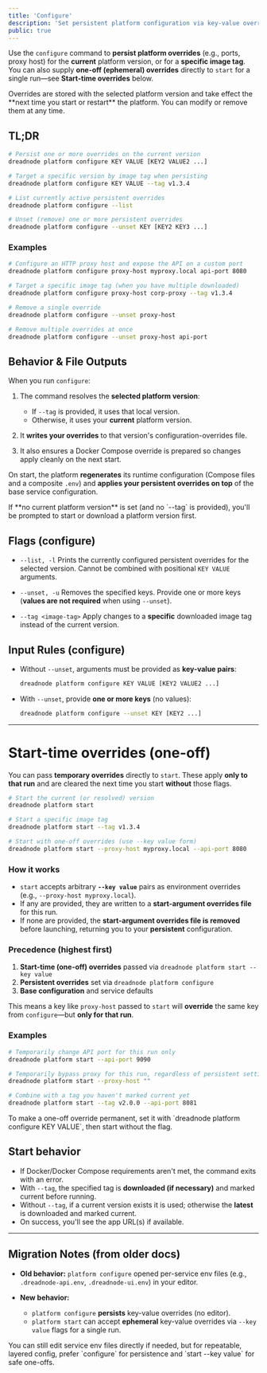 ```yaml
---
title: 'Configure'
description: 'Set persistent platform configuration via key-value overrides; list, unset, or apply one-off overrides at start'
public: true
---
```


Use the `configure` command to **persist platform overrides** (e.g., ports, proxy host) for the **current** platform version, or for a **specific image tag**.  
You can also supply **one-off (ephemeral) overrides** directly to `start` for a single run—see **Start-time overrides** below.

<Info>
Overrides are stored with the selected platform version and take effect the **next time you start or restart** the platform. You can modify or remove them at any time.
</Info>

## TL;DR

```bash
# Persist one or more overrides on the current version
dreadnode platform configure KEY VALUE [KEY2 VALUE2 ...]

# Target a specific version by image tag when persisting
dreadnode platform configure KEY VALUE --tag v1.3.4

# List currently active persistent overrides
dreadnode platform configure --list

# Unset (remove) one or more persistent overrides
dreadnode platform configure --unset KEY [KEY2 KEY3 ...]
````

### Examples

```bash
# Configure an HTTP proxy host and expose the API on a custom port
dreadnode platform configure proxy-host myproxy.local api-port 8080

# Target a specific image tag (when you have multiple downloaded)
dreadnode platform configure proxy-host corp-proxy --tag v1.3.4

# Remove a single override
dreadnode platform configure --unset proxy-host

# Remove multiple overrides at once
dreadnode platform configure --unset proxy-host api-port
```

## Behavior & File Outputs

When you run `configure`:

1. The command resolves the **selected platform version**:

   * If `--tag` is provided, it uses that local version.
   * Otherwise, it uses your **current** platform version.
2. It **writes your overrides** to that version's configuration-overrides file.
3. It also ensures a Docker Compose override is prepared so changes apply cleanly on the next start.

On start, the platform **regenerates** its runtime configuration (Compose files and a composite `.env`) and **applies your persistent overrides on top** of the base service configuration.

<Info>
If **no current platform version** is set (and no `--tag` is provided), you'll be prompted to start or download a platform version first.
</Info>

## Flags (configure)

* `--list, -l`
  Prints the currently configured persistent overrides for the selected version. Cannot be combined with positional `KEY VALUE` arguments.

* `--unset, -u`
  Removes the specified keys. Provide one or more keys (**values are not required** when using `--unset`).

* `--tag <image-tag>`
  Apply changes to a **specific** downloaded image tag instead of the current version.

## Input Rules (configure)

* Without `--unset`, arguments must be provided as **key-value pairs**:

  ```bash
  dreadnode platform configure KEY VALUE [KEY2 VALUE2 ...]
  ```
* With `--unset`, provide **one or more keys** (no values):

  ```bash
  dreadnode platform configure --unset KEY [KEY2 ...]
  ```

---

# Start-time overrides (one-off)

You can pass **temporary overrides** directly to `start`. These apply **only to that run** and are cleared the next time you start **without** those flags.

```bash
# Start the current (or resolved) version
dreadnode platform start

# Start a specific image tag
dreadnode platform start --tag v1.3.4

# Start with one-off overrides (use --key value form)
dreadnode platform start --proxy-host myproxy.local --api-port 8080
```

### How it works

* `start` accepts arbitrary **`--key value`** pairs as environment overrides (e.g., `--proxy-host myproxy.local`).
* If any are provided, they are written to a **start-argument overrides file** for this run.
* If none are provided, the **start-argument overrides file is removed** before launching, returning you to your **persistent** configuration.

### Precedence (highest first)

1. **Start-time (one-off) overrides** passed via `dreadnode platform start --key value`
2. **Persistent overrides** set via `dreadnode platform configure`
3. **Base configuration** and service defaults

This means a key like `proxy-host` passed to `start` will **override** the same key from `configure`—but **only for that run**.

### Examples

```bash
# Temporarily change API port for this run only
dreadnode platform start --api-port 9090

# Temporarily bypass proxy for this run, regardless of persistent settings
dreadnode platform start --proxy-host ""

# Combine with a tag you haven't marked current yet
dreadnode platform start --tag v2.0.0 --api-port 8081
```

<Note>
To make a one-off override permanent, set it with `dreadnode platform configure KEY VALUE`, then start without the flag.
</Note>

## Start behavior

* If Docker/Docker Compose requirements aren't met, the command exits with an error.
* With `--tag`, the specified tag is **downloaded (if necessary)** and marked current before running.
* Without `--tag`, if a current version exists it is used; otherwise the **latest** is downloaded and marked current.
* On success, you'll see the app URL(s) if available.

---

## Migration Notes (from older docs)

* **Old behavior:** `platform configure` opened per-service env files (e.g., `.dreadnode-api.env`, `.dreadnode-ui.env`) in your editor.
* **New behavior:**

  * `platform configure` **persists** key-value overrides (no editor).
  * `platform start` can accept **ephemeral** key-value overrides via `--key value` flags for a single run.

<Note>
You can still edit service env files directly if needed, but for repeatable, layered config, prefer `configure` for persistence and `start --key value` for safe one-offs.
</Note>
